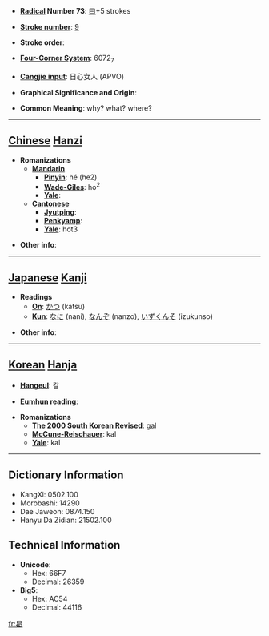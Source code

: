 * '''[[Wiktionary:Chinese radical index| Radical]] Number 73''': [[Wiktionary:Chinese radical index 曰|曰]]+5 strokes

* '''[[Wiktionary:Chinese total strokes index|Stroke number]]''': [[Wiktionary:Chinese total strokes index 9|9]]

* '''Stroke order''': 

* '''[[Wiktionary:Chinese four corner index|Four-Corner System]]''': 6072<sub>7</sub>

* '''[[Wiktionary:Chinese Cangjie index|Cangjie input]]''': 日心女人 (APVO)

* '''Graphical Significance and Origin''': 

* '''Common Meaning''': why? what? where?

----

== [[Chinese]] [[Hanzi]] ==

* '''Romanizations'''
** '''[[Mandarin]]'''
*** '''[[Pinyin]]''': hé (he2)
*** '''[[Wade-Giles]]''': ho<sup>2</sup>
*** '''[[Yale]]''': 
** '''[[Cantonese]]'''
*** '''[[Jyutping]]''':
*** '''[[Penkyamp]]''': 
*** '''[[Yale]]''': hot3

* '''Other info''': 

----

== [[Japanese]] [[Kanji]] ==

* '''Readings'''
** '''[[On]]''': [[かつ]] (katsu)
** '''[[Kun]]''': [[なに]] (nani), [[なんぞ]] (nanzo), [[いずくんそ]] (izukunso)

* '''Other info''':  

----

== [[Korean]] [[Hanja]] ==

* '''[[Hangeul]]''': 갈

* '''[[Eumhun]] reading''': 

* '''Romanizations'''
** '''[[The 2000 South Korean Revised Romanization|The 2000 South Korean Revised]]''': gal
** '''[[McCune-Reischauer]]''': kal
** '''[[Yale]]''': kal

----

== Dictionary Information ==

* KangXi: 0502.100
* Morobashi: 14290
* Dae Jaweon: 0874.150
* Hanyu Da Zidian: 21502.100

== Technical Information ==

* '''Unicode''':
** Hex: 66F7
** Decimal: 26359
* '''Big5''':
** Hex: AC54
** Decimal: 44116

[[fr:曷]]